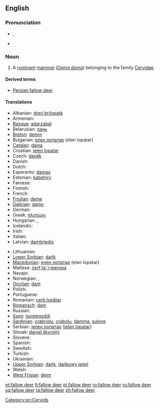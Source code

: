 {{wikipedia}}
==English==

===Pronunciation===
* {{IPA|/ˈfæl.əʊˌdɪə/}}, {{SAMPA|/"f{l.@U%dI@/}}
* {{audio|en-uk-fallow deer.ogg|Audio (UK)}}

===Noun===
{{en-noun|sg=[[fallow]] [[deer]]|pl=fallow deer}}

# A [[ruminant]] [[mammal]] (''[[Dama dama]]'') belonging to the family [[Cervidae]].

====Derived terms====
* [[Persian fallow deer]]

====Translations====
{{trans-top|ruminant mammal}}
* Albanian: [[dreri brilopatë]]
* Armenian: {{t-|hy|եղնիկ|tr=eġnik}}
* [[Basque]]: [[adarzabal]]
* Belarusian: [[лань#Belarussian|лань]]
* [[Breton]]: [[demm]]
* Bulgarian: [[елен лопатар]] (elen lopatar)
* [[Catalan]]: [[daina]]
* Croatian: [[jelen lopatar]]
* Czech: [[daněk]]
* Danish: {{t|da|dådyr|n}}
* Dutch: {{t+|nl|damhert|n}}
* Esperanto: [[damao]]
* Estonian: [[kabehirv]]
* Faroese: {{t|fo|dádýr}}
* Finnish: {{t-|fi|kuusipeura}}
* French: {{t+|fr|daim|m}}
* [[Friulian]]: [[dame#Friulian|dame]]
* [[Galician]]: [[gamo#Galician|gamo]]
* German: {{t+|de|Damhirsch|m}}
* Greek: [[πλατώνι]]
* Hungarian: {{t-|hu|dámvad}}, {{t-|hu|dámszarvas}}
* Icelandic: {{t|is|dádýr}}
* Irish: {{t|ga|fia buí|m}}
* Italian: {{t+|it|daino|m}}
* Latvian: [[dambriedis]]
{{trans-mid}}
* Lithuanian: {{t+|lt|danielius|xs=Lithuanian}}
* [[Lower Sorbian]]: [[dańk#Lower Sorbian|dańk]]
* [[Macedonian]]: [[елен лопатар]] (elen lopatar)
* Maltese: [[ċerf ta’ l-ewropa]]
* Navajo: {{tø|nv|bįįh łikizhígíí}}
* Norwegian: {{t|no|dåhjort}}, {{t|no|dådyr}}
* [[Occitan]]: [[dam#Occitan|dam]]
* Polish: {{t-|pl|daniel|m}}
* Portuguese: {{t-|pt|gamo}}
* Romanian: [[cerb lopătar]]
* [[Romansch]]: [[dam#Romansch|dam]]
* Russian: {{t+|ru|лань|f|tr=lan'}}
* [[Sami]]: [[luostegoddi]]
* [[Sardinian]]: [[crabriolu]], [[crabolu]], [[damma]], [[sulone]]
* Serbian: [[jелен лопатар]] ([[jelen lopatar]])
* Slovak: [[daniel škvrnitý]]
* Slovene: {{t+|sl|damjak}}
* Spanish: {{t-|es|gamo|m}}
* Swedish: {{t|sv|dovhjort}}
* Turkish: {{t+|tr|alageyik}}
* Ukrainian: {{t-|uk|лань|tr=lan'|xs=Ukrainian}}
* [[Upper Sorbian]]: [[dańk#Upper Sorbian|dańk]], [[dańkowy jeleń]]
* Welsh: {{t-|cy|danas|xs=Welsh}}
* [[West Frisian]]: [[deim]]
{{trans-bottom}}

[[Category:en:Cervids]]

[[et:fallow deer]]
[[lt:fallow deer]]
[[pl:fallow deer]]
[[ro:fallow deer]]
[[ru:fallow deer]]
[[sq:fallow deer]]
[[ta:fallow deer]]
[[zh:fallow deer]]